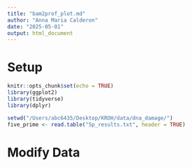 ```yaml
---
title: "bam2prof_plot.md"
author: "Anna Maria Calderon"
date: "2025-05-01"
output: html_document
---
```


# Setup

```r
knitr::opts_chunk$set(echo = TRUE)
library(ggplot2)
library(tidyverse)
library(dplyr)

setwd("/Users/abc6435/Desktop/KROH/data/dna_damage/")
five_prime <- read.table("5p_results.txt", header = TRUE)
```

# Modify Data

```r

```
